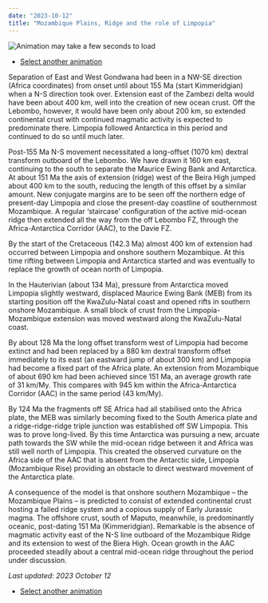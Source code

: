 ```yaml
---
date: "2023-10-12"
title: "Mozambique Plains, Ridge and the role of Limpopia"
---
```


![Animation may take a few seconds to load](http://www.reeves.nl/upload/moz-plains.gif)

* [Select another animation](../animations)

Separation of East and West Gondwana had been in a NW-SE direction (Africa coordinates) from onset until about 155 Ma (start Kimmeridgian) when a N-S 
direction took over.  Extension east of the Zambezi delta would have been about 400 km, well into the creation of new ocean crust.  Off the Lebombo, 
however, it would have been only about 200 km, so extended continental crust with continued magmatic activity is expected to predominate there.  Limpopia 
followed Antarctica in this period and continued to do so until much later.

Post-155 Ma N-S movement necessitated a long-offset (1070 km) dextral transform outboard of the Lebombo.  We have drawn it 160 km east, continuing to the 
south to separate the Maurice Ewing Bank and Antarctica.  At about 151 Ma the axis of extension (ridge) west of the Beira High jumped about 400 km to the 
south, reducing the length of this offset by a similar amount.  New conjugate margins are to be seen off the northern edge of present-day Limpopia and close 
the present-day coastline of southernmost Mozambique.  A regular ‘staircase’ configuration of the active mid-ocean ridge then extended all the way from the 
off Lebombo FZ, through the Africa-Antarctica Corridor (AAC), to the Davie FZ.

By the start of the Cretaceous (142.3 Ma) almost 400 km of extension had occurred between Limpopia and onshore southern Mozambique.  At this time rifting 
between Limpopia and Antarctica started and was eventually to replace the growth of ocean north of Limpopia. 

In the Hauterivian (about 134 Ma), pressure from Antarctica moved Limpopia slightly westward, displaced Maurice Ewing Bank (MEB) from its starting position 
off the KwaZulu-Natal coast and opened rifts in southern onshore Mozambique.  A small block of crust from the Limpopia-Mozambique extension was moved westward 
along the KwaZulu-Natal coast.

By about 128 Ma the long offset transform west of Limpopia had become extinct and had been replaced by a 880 km dextral transform offset immediately to its 
east (an eastward jump of about 300 km) and Limpopia had become a fixed part of the Africa plate. An extension from Mozambique of about 690 km had been 
achieved since 151 Ma, an average growth rate of 31 km/My.  This compares with 945 km within the Africa-Antarctica Corridor (AAC) in the same period (43 km/My).

By 124 Ma the fragments off SE Africa had all stabilised onto the Africa plate, the MEB was similarly becoming fixed to the South America plate and a 
ridge-ridge-ridge triple junction was established off SW Limpopia.  This was to prove long-lived.  By this time Antarctica was pursuing a new, arcuate path 
towards the SW while the mid-ocean ridge between it and Africa was still well north of Limpopia.  This created the observed curvature on the Africa side of 
the AAC that is absent from the Antarctic side, Limpopia (Mozambique Rise) providing an obstacle to direct westward movement of the Antarctica plate.

A consequence of the model is that onshore southern Mozambique – the Mozambique Plains – is predicted to consist of extended continental crust hosting a 
failed ridge system and a copious supply of Early Jurassic magma.  The offshore crust, south of Maputo, meanwhile, is predominantly oceanic, post-dating 
151 Ma (Kimmeridgian).  Remarkable is the absence of magmatic activity east of the N-S line outboard of the Mozambique Ridge and its extension to west of the 
Biera High. Ocean growth in the AAC proceeded steadily about a central mid-ocean ridge throughout the period under discussion.

*Last updated: 2023 October 12*

* [Select another animation](../animations)
